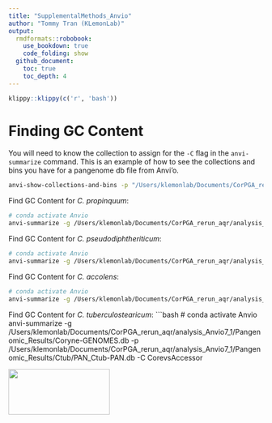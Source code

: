 ```yaml
---
title: "SupplementalMethods_Anvio"
author: "Tommy Tran (KLemonLab)"
output:
  rmdformats::robobook:
    use_bookdown: true
    code_folding: show
  github_document:
    toc: true
    toc_depth: 4
---
```


```r
klippy::klippy(c('r', 'bash'))
```


# Finding GC Content 

You will need to know the collection to assign for the `-C` flag in the `anvi-summarize` command. This is an example of how to see the collections and bins you have for a pangenome db file from Anvi'o. 
```bash
anvi-show-collections-and-bins -p "/Users/klemonlab/Documents/CorPGA_rerun_aqr/analysis_Anvio7_1/Pangenomic_Results/Cacc/PAN_Cpro-PAN.db" --debug 
```

Find GC Content for *C. propinquum*:
```bash
# conda activate Anvio
anvi-summarize -g /Users/klemonlab/Documents/CorPGA_rerun_aqr/analysis_Anvio7_1/Pangenomic_Results/Coryne-GENOMES.db -p /Users/klemonlab/Documents/CorPGA_rerun_aqr/analysis_Anvio7_1/Pangenomic_Results/Cpro/PAN_Cpro-PAN.db -C CorevsAccessory
```

Find GC Content for *C. pseudodiphtheriticum*:
```bash
# conda activate Anvio
anvi-summarize -g /Users/klemonlab/Documents/CorPGA_rerun_aqr/analysis_Anvio7_1/Pangenomic_Results/Coryne-GENOMES.db -p /Users/klemonlab/Documents/CorPGA_rerun_aqr/analysis_Anvio7_1/Pangenomic_Results/Cpse/PAN_Cpse-PAN.db -C CorevsAccessory
```

Find GC Content for *C. accolens*:
```bash
# conda activate Anvio
anvi-summarize -g /Users/klemonlab/Documents/CorPGA_rerun_aqr/analysis_Anvio7_1/Pangenomic_Results/Coryne-GENOMES.db -p /Users/klemonlab/Documents/CorPGA_rerun_aqr/analysis_Anvio7_1/Pangenomic_Results/Cacc/PAN_Cacc-PAN.db -C CorevsAccessory
```

Find GC Content for *C. tuberculostearicum*:
```bash
# conda activate Anvio
anvi-summarize -g /Users/klemonlab/Documents/CorPGA_rerun_aqr/analysis_Anvio7_1/Pangenomic_Results/Coryne-GENOMES.db -p /Users/klemonlab/Documents/CorPGA_rerun_aqr/analysis_Anvio7_1/Pangenomic_Results/Ctub/PAN_Ctub-PAN.db -C CorevsAccessor

<img src="images/Department-of-Molecular-Virology-&amp;-Microbiologyy-Horz-GRAY.png" align="left" width="200" height="90"/>






































